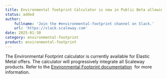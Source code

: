 ```yaml
---
title: Environmental footprint Calculator is now in Public Beta allowing you to track and understand the environmental impact of your cloud resources
status: added
author:
    fullname: 'Join the #environmental-footprint channel on Slack.'
    url: 'https://slack.scaleway.com'
date: 2025-01-30
category: environmental-footprint
product: environmental-footprint
---
```


The Environmental Footprint calculator is currently available for Elastic Metal offers. The calculator will progressively integrate all Scaleway products. Refer to the [Environmental Footprint documentation](/environmental-footprint/)  for more information.

